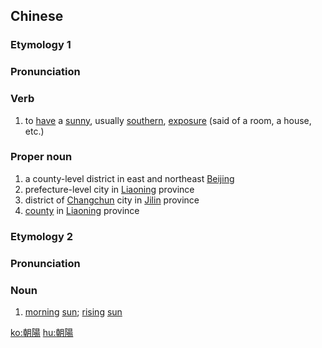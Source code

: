 {{also|朝阳}}
==Chinese==
{{zh-forms|s=朝阳}}

===Etymology 1===
===Pronunciation===
{{zh-pron
|m=cháoyáng
|c=ziu1 joeng4
|cat=verb,pn
}}

===Verb===
{{zh-verb}}

# to [[have]] a [[sunny]], usually [[southern]], [[exposure]] (said of a room, a house, etc.)

===Proper noun===
{{zh-proper noun}}

# a county-level district in east and northeast [[Beijing]]
# prefecture-level city in [[Liaoning]] province
# district of [[Changchun]] city in [[Jilin]] province
# [[county]] in [[Liaoning]] province

===Etymology 2===

===Pronunciation===
{{zh-pron
|m=zhāoyáng
|c=ziu1 joeng4
|mn=qz,tw,xm:tiau-iông/zz:tiau-iâng
|cat=noun
}}

===Noun===
{{zh-noun}}

# [[morning]] [[sun]]; [[rising]] [[sun]]

[[ko:朝陽]]
[[hu:朝陽]]